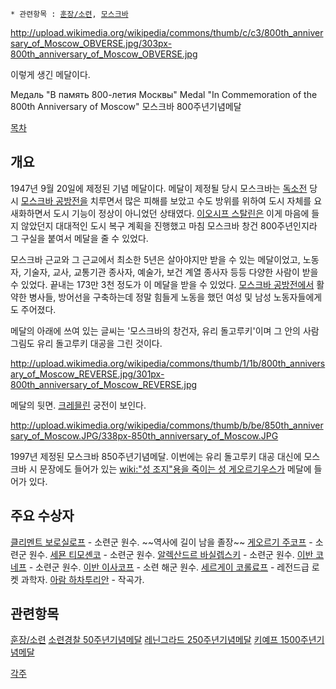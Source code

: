  * 관련항목 : [[훈장/소련]], [[모스크바]]

http://upload.wikimedia.org/wikipedia/commons/thumb/c/c3/800th_anniversary_of_Moscow_OBVERSE.jpg/303px-800th_anniversary_of_Moscow_OBVERSE.jpg

이렇게 생긴 메달이다.

Медаль "В память 800-летия Москвы"
Medal "In Commemoration of the 800th Anniversary of Moscow"
모스크바 800주년기념메달

[[목차]]

== 개요 ==

1947년 9월 20일에 제정된 기념 메달이다. 메달이 제정될 당시 모스크바는 [[독소전]] 당시 [[모스크바 공방전]]을 치루면서 많은 피해를 보았고 수도 방위를 위하여 도시 자체를 요새화하면서 도시 기능이 정상이 아니었던 상태였다. [[이오시프 스탈린]]은 이게 마음에 들지 않았던지 대대적인 도시 복구 계획을 진행했고 마침 모스크바 창건 800주년인지라 그 구실을 붙여서 메달을 줄 수 있었다. 

모스크바 근교와 그 근교에서 최소한 5년은 살아야지만 받을 수 있는 메달이었고, 노동자, 기술자, 교사, 교통기관 종사자, 예술가, 보건 계열 종사자 등등 다양한 사람이 받을 수 있었다. 끝내는 173만 3천 정도가 이 메달을 받을 수 있었다. [[모스크바 공방전]]에서 활약한 병사들, 방어선을 구축하는데 정말 힘들게 노동을 했던 여성 및 남성 노동자들에게도 주어졌다.

메달의 아래에 쓰여 있는 글씨는 '모스크바의 창건자, 유리 돌고루키'이며 그 안의 사람 그림도 유리 돌고루키 대공을 그린 것이다.

http://upload.wikimedia.org/wikipedia/commons/thumb/1/1b/800th_anniversary_of_Moscow_REVERSE.jpg/301px-800th_anniversary_of_Moscow_REVERSE.jpg

메달의 뒷면. [[크레믈린]] 궁전이 보인다.

http://upload.wikimedia.org/wikipedia/commons/thumb/b/be/850th_anniversary_of_Moscow.JPG/338px-850th_anniversary_of_Moscow.JPG

1997년 제정된 모스크바 850주년기념메달. 이번에는 유리 돌고루키 대공 대신에 모스크바 시 문장에도 들어가 있는 [[wiki:"성 조지"용을 죽이는 성 게오르기우스]]가 메달에 들어가 있다.

== 주요 수상자 ==

[[클리멘트 보로실로프]] - 소련군 원수. ~~역사에 길이 남을 졸장~~
[[게오르기 주코프]] - 소련군 원수.
[[세묜 티모셴코]] - 소련군 원수.
[[알렉산드르 바실렙스키]] - 소련군 원수.
[[이반 코네프]] - 소련군 원수.
[[이반 이사코프]] - 소련 해군 원수.
[[세르게이 코롤료프]] - 레전드급 로켓 과학자.
[[아람 하차투리안]] - 작곡가.

== 관련항목 ==

[[훈장/소련]]
[[소련경찰 50주년기념메달]]
[[레닌그라드 250주년기념메달]]
[[키예프 1500주년기념메달]]


[[각주]]
